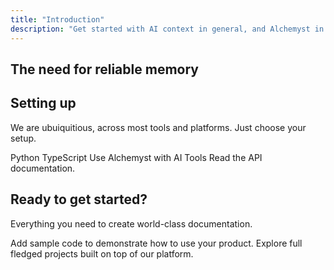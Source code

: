 ```yaml
---
title: "Introduction"
description: "Get started with AI context in general, and Alchemyst in particular."
---
```


## The need for reliable memory

## Setting up

We are ubuiquitious, across most tools and platforms. Just choose your setup.

<Columns cols={2}>
  <Card
    title="Python SDK"
    icon="python"
    href="/integrations/sdk/python-sdk"
    horizontal
  >
    Python
  </Card>
  <Card
    title="TypeScript SDK"
    icon="js"
    href="/integrations/sdk/typescript-sdk"
    horizontal
  >
    TypeScript
  </Card>
    <Card
    title="AI Tools Setup"
    icon="robot"
    href="/mcps/introduction"
    horizontal
  >
    Use Alchemyst with AI Tools
  </Card>
  <Card
    title="API documentation"
    icon="terminal"
    href="/api-reference/introduction"
    horizontal
  >
    Read the API documentation.
  </Card>
</Columns>

## Ready to get started?

Everything you need to create world-class documentation.

<Columns cols={2}>
  <Card
    title="Code samples"
    icon="code"
    href="/essentials/code"
  >
    Add sample code to demonstrate how to use your product.
  </Card>
  <Card
    title="Cookbook"
    icon="book"
    href="https://github.com/alchemyst-ai/awesome-saas"
  >
    Explore full fledged projects built on top of our platform.
  </Card>
</Columns>
